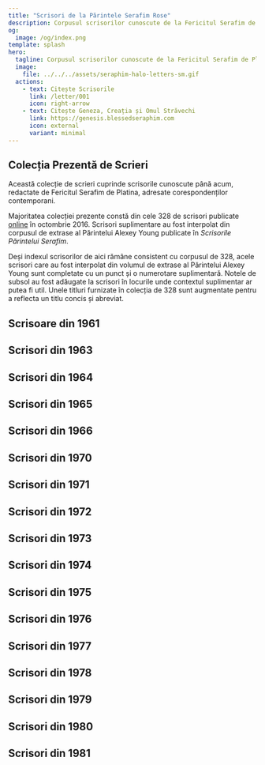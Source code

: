```yaml
---
title: "Scrisori de la Părintele Serafim Rose"
description: Corpusul scrisorilor cunoscute de la Fericitul Serafim de Platina către corespondenți contemporani.
og:
  image: /og/index.png
template: splash
hero:
  tagline: Corpusul scrisorilor cunoscute de la Fericitul Serafim de Platina către corespondenți contemporani.
  image:
    file: ../../../assets/seraphim-halo-letters-sm.gif
  actions:
    - text: Citește Scrisorile
      link: /letter/001
      icon: right-arrow
    - text: Citește Geneza, Creația și Omul Străvechi
      link: https://genesis.blessedseraphim.com
      icon: external
      variant: minimal
---
```



<LangSelector />

## Colecția Prezentă de Scrieri

Această colecție de scrieri cuprinde scrisorile cunoscute până acum, redactate de Fericitul Serafim de Platina, adresate corespondenților contemporani.

Majoritatea colecției prezente constă din cele 328 de scrisori publicate [online](https://proza.ru/2016/10/04/1512) în octombrie 2016. Scrisori suplimentare au fost interpolat din corpusul de extrase al Părintelui Alexey Young publicate în *Scrisorile Părintelui Serafim*.

Deși indexul scrisorilor de aici rămâne consistent cu corpusul de 328, acele scrisori care au fost interpolat din volumul de extrase al Părintelui Alexey Young sunt completate cu un punct și o numerotare suplimentară. Notele de subsol au fost adăugate la scrisori în locurile unde contextul suplimentar ar putea fi util. Unele titluri furnizate în colecția de 328 sunt augmentate pentru a reflecta un titlu concis și abreviat.

## Scrisoare din 1961

<CardGrid stagger>
  <Card title="Scrisoarea 001 - Părăsind Academia" icon="open-book">
    <LinkCard href="/ro/letter/001" title="Începutul unei călătorii, pe măsură ce Părintele Serafim ia decizia de a părăsi academia..." />
  </Card>
</CardGrid>

## Scrisori din 1963

<CardGrid stagger>
  <Card title="Scrisoarea 002 - Descoperind Ortodoxia" icon="open-book">
    <LinkCard href="/ro/letter/002" title="Primele întâlniri cu creștinismul ortodox și impactul său profund..." />
  </Card>
  
  <Card title="Scrisoarea 003 - Ghiduri Spirituale Timpurii" icon="open-book">
    <LinkCard href="/ro/letter/003" title="Întâlnirea cu Vladika John, Vladika Sava și discuții cu Alison Engler..." />
  </Card>

  <Card title="Scrisoarea 004 - Credința și Cultura Ortodoxă" icon="open-book">
    <LinkCard href="/ro/letter/004" title="Explorând credința ortodoxă, viețile sfinților și scrierile lui Dostoievski..." />
  </Card>

  <Card title="Scrisoarea 005 - Un Nou Început" icon="open-book">
    <LinkCard href="/ro/letter/005" title="Propunerea înființării unei librării ortodoxe pentru a servi credincioșii..." />
  </Card>

  <Card title="Scrisoarea 006 - Reflecții Spirituale" icon="open-book">
    <LinkCard href="/ro/letter/006" title="Gânduri despre Apocalipsă, viața după moarte și întâlnirea cu Gleb..." />
  </Card>

  <Card title="Scrisoarea 007 - Construind Fundația" icon="open-book">
    <LinkCard href="/ro/letter/007" title="Planuri pentru un pliant, librăria și înființarea unei frății..." />
  </Card>
</CardGrid>

## Scrisori din 1964

<CardGrid stagger>
  <Card title="Scrisoarea 008 - Provocări Timpurii în Minister" icon="open-book">
    <LinkCard href="/ro/letter/008" title="Formarea grupului de tineret, lupta cu neîncrederea organizațională și probleme financiare..." />
  </Card>

  <Card title="Scrisoarea 009 - Ministerul Evangheliei și al Magazinului" icon="open-book">
    <LinkCard href="/ro/letter/009" title="Echilibrarea citirii Evangheliei cu nevoile practice ale magazinului de lângă catedrală..." />
  </Card>

  <Card title="Scrisoarea 010 - Operațiuni Comerciale" icon="open-book">
    <LinkCard href="/ro/letter/010" title="Gestionarea plăților de chirie, înființarea unui chioșc și achiziționarea de cărți noi..." />
  </Card>

  <Card title="Scrisoarea 011 - Magazin și Minister" icon="open-book">
    <LinkCard href="/ro/letter/011" title="Găsind libertatea în slujire, pregătind magazinul și o întâlnire cu un ateu..." />
  </Card>

  <Card title="Scrisoarea 012 - Provocări Financiare" icon="open-book">
    <LinkCard href="/ro/letter/012" title="Căutând independența în timp ce se confruntă cu provocări financiare continue..." />
  </Card>

  <Card title="Scrisoarea 013 - Dezvoltarea Magazinului" icon="open-book">
    <LinkCard href="/ro/letter/013" title="Configurarea bancară, instalarea rafturilor și achiziționarea de icoane..." />
  </Card>

  <Card title="Scrisoarea 014 - Creșterea Afacerii" icon="open-book">
    <LinkCard href="/ro/letter/014" title="Gestionarea finanțelor, dezvoltarea strategiilor de publicitate și crearea de semne..." />
  </Card>

  <Card title="Scrisoarea 015 - Minister prin Afaceri" icon="open-book">
    <LinkCard href="/ro/letter/015" title="Găsind echilibrul între operațiunile comerciale ale librăriei și ministerul spiritual..." />
  </Card>

  <Card title="Scrisoarea 016 - Schimbări de Personal" icon="open-book">
    <LinkCard href="/ro/letter/016" title="Gestionând plecarea lui Vladimir Tenkevitch și organizând comenzile din Jordanville..." />
  </Card>

  <Card title="Scrisoarea 017 - Operațiuni ale Librăriei" icon="open-book">
    <LinkCard href="/ro/letter/017" title="Gestionând operațiunile zilnice ale librăriei ortodoxe..." />
  </Card>

  <Card title="Scrisoarea 018 - Începuturi de Publicare" icon="open-book">
    <LinkCard href="/ro/letter/018" title="Primele experiențe cu tipărirea pe noua presă..." />
  </Card>

  <Card title="Scrisoarea 019 - Creștere și Provizii" icon="open-book">
    <LinkCard href="/ro/letter/019" title="Gestionând operațiunile de tipărire, problemele de afaceri și primind icoane din Jordanville..." />
  </Card>

  <Card title="Scrisoarea 020 - Originea Cuvântului Ortodox" icon="open-book">
    <LinkCard href="/ro/letter/020" title="Planificarea inițială pentru publicația Cuvântul Ortodox în timp ce se gestionează afacerea..." />
  </Card>
</CardGrid>

## Scrisori din 1965

<CardGrid stagger>
  <Card title="Scrisoarea 021 - Provocările Cuvântului Ortodox" icon="open-book">
    <LinkCard href="/ro/letter/021" title="Scriind pentru Cuvântul Ortodox, experimentând războiul spiritual și gestionând reclame..." />
  </Card>

  <Card title="Scrisoarea 022 - Biserica și Societatea" icon="open-book">
    <LinkCard href="/ro/letter/022" title="Abordând comunismul, lucrarea 'Împotriva Uniunii False' și primind răspunsul lui Vladika John..." />
  </Card>

  <Card title="Scrisoarea 023 - Unitatea Ortodoxă" icon="open-book">
    <LinkCard href="/ro/letter/023" title="Discutând despre Sf. Marcu, provocările ecumenismului și lucrând la traduceri..." />
  </Card>
</CardGrid>

## Scrisori din 1966

<CardGrid stagger>
  <Card title="Scrisoarea 024 - Ministerul Publicației" icon="open-book">
    <LinkCard href="/ro/letter/024" title="Detalii despre operațiunile de tipărire pentru Cuvântul Ortodox..." />
  </Card>

  <Card title="Scrisoarea 025 - Dezvoltări Literare" icon="open-book">
    <LinkCard href="/ro/letter/025" title="Lucrând cu manuscrise, corespondență cu Arhimandritul Amvrossy și Dr. Petrochko..." />
  </Card>

  <Card title="Scrisoarea 026 - Discuții în Magazin" icon="open-book">
    <LinkCard href="/ro/letter/026" title="Conversații importante în magazin, în special despre Vladika John și Cuvântul Ortodox..." />
  </Card>
</CardGrid>

## Scrisori din 1970

<CardGrid stagger>
  <Card title="Scrisoarea 027 - Îngrijorări privind Autocefalia" icon="open-book">
    <LinkCard href="/ro/letter/027" title="O rugăciune a unui tată împotriva susținerii autocefaliei..." />
  </Card>

  <Card title="Scrisoarea 028 - Biserica din Alaska" icon="open-book">
    <LinkCard href="/ro/letter/028" title="Discutând despre Biserica Alaskană, Metropolia și Fericitul Herman..." />
  </Card>

  <Card title="Scrisoarea 029 - Recunoștință pentru Icoană" icon="open-book">
    <LinkCard href="/ro/letter/029" title="Exprimând mulțumiri pentru primirea icoanei Sf. Teodosie..." />
  </Card>

  <Card title="Scrisoarea 030 - Publicație și Viața Bisericii" icon="open-book">
    <LinkCard href="/ro/letter/030" title="Actualizări despre Cuvântul Ortodox, condiții de trai, discuții despre autocefalie și Schmemann..." />
  </Card>

  <Card title="Scrisoarea 031 - Anul Crizei" icon="open-book">
    <LinkCard href="/ro/letter/031" title="Reflectând asupra unui an de criză, probleme legate de Metropolie, Insula Spruce și Fericitul Herman..." />
  </Card>

  <Card title="Scrisoarea 032 - Practica Ortodoxă" icon="open-book">
    <LinkCard href="/ro/letter/032" title="Discuții cu Părintele Florovsky despre practica ortodoxă și autocefalie..." />
  </Card>

  <Card title="Scrisoarea 033 - Provocări în Publicație" icon="open-book">
    <LinkCard href="/ro/letter/033" title="Actualizări despre tipărirea Cuvântului Ortodox, condiții de trai și interacțiuni cu Meyendorff..." />
  </Card>

  <Card title="Scrisoarea 034 - Autoritatea Bisericii" icon="open-book">
    <LinkCard href="/ro/letter/034" title="Abordând pozițiile lui Meyendorff, problemele de autocefalie, chestiuni de conștiință și responsabilitate..." />
  </Card>

  <Card title="Scrisoarea 035 - Apărarea Sinodului" icon="open-book">
    <LinkCard href="/ro/letter/035" title="Exprimând recunoștință pentru critica atacului lui Meyendorff asupra Sinodului..." />
  </Card>

  <Card title="Scrisoarea 036 - Nevoile de Publicație" icon="open-book">
    <LinkCard href="/ro/letter/036" title="Cerere de asistență financiară pentru achiziționarea unei mașini de tipărit linotype..." />
  </Card>

  <Card title="Scrisoarea 037 - Politica Bisericii" icon="open-book">
    <LinkCard href="/ro/letter/037" title="Discutând despre suspendare și probleme legate de Iakovos, Athenagoras și Schmemann..." />
  </Card>

  <Card title="Scrisoarea 038 - Învățătura Ortodoxă" icon="open-book">
    <LinkCard href="/ro/letter/038" title="Cuvântul Ortodox cu răspunsul Părintelui M. Pomazansky la Schmemann..." />
  </Card>

  <Card title="Scrisoarea 039 - Formarea Spirituală" icon="open-book">
    <LinkCard href="/ro/letter/039" title="Ghid pentru practica spirituală și pregătirea pentru botez..." />
  </Card>

  <Card title="Scrisoarea 040 - Probleme Jurisdicționale" icon="open-book">
    <LinkCard href="/ro/letter/040" title="Examinând diferențele dintre Sinod și Metropolie..." />
  </Card>

  <Card title="Scrisoarea 041 - Conducerea Bisericii" icon="open-book">
    <LinkCard href="/ro/letter/041" title="Abordând probleme legate de Schmemann, Metropolie, Iakovos și Florovsky..." />
  </Card>

  <Card title="Scrisoarea 042 - Schimb Cultural" icon="open-book">
    <LinkCard href="/ro/letter/042" title="Discuție despre texte hinduse, reconcilierea cu tinerii și expunerea de la Ft. Ross..." />
  </Card>

  <Card title="Scrisoarea 043 - Îngrijire Pastorală" icon="open-book">
    <LinkCard href="/ro/letter/043" title="Ghid pentru practica pentru copii, spovedanie și gestionarea Uniților..." />
  </Card>

  <Card title="Scrisoarea 044 - Probleme cu Convertiții" icon="open-book">
    <LinkCard href="/ro/letter/044" title="Abordând problemele convertiților și chestiunile legate de Patriarhia Moscovei..." />
  </Card>

  <Card title="Scrisoarea 045 - Dezbateri Teologice" icon="open-book">
    <LinkCard href="/ro/letter/045" title="Actualizări despre Schmemann, Meyendorff și aderarea Părintelui M. la Sinod..." />
  </Card>

  <Card title="Scrisoarea 046 - Suport Financiar" icon="open-book">
    <LinkCard href="/ro/letter/046" title="Exprimând recunoștință pentru suportul financiar, actualizări despre M. Bain și Metropolie..." />
  </Card>

  <Card title="Scrisoarea 047 - Mulțumiri pentru Donație" icon="open-book">
    <LinkCard href="/ro/letter/047" title="Recunoștință pentru donația primită de la Societatea Sf. Tikhon..." />
  </Card>

  <Card title="Scrisoarea 048 - Fericitul Herman" icon="open-book">
    <LinkCard href="/ro/letter/048" title="Actualizări despre canonizarea Fericitului Herman și condițiile de trai..." />
  </Card>

  <Card title="Scrisoarea 049 - Serviciile Bisericii" icon="open-book">
    <LinkCard href="/ro/letter/049" title="Detalii despre slujba pentru Fericitul Herman, reflecții asupra anarhiei și lui Hitler..." />
  </Card>

  <Card title="Scrisoarea 050 - Perspectiva Istorică" icon="open-book">
    <LinkCard href="/ro/letter/050" title="Discuții despre țar, sovietici și Meyendorff..." />
  </Card>
</CardGrid>

## Scrisori din 1971

<CardGrid stagger>
  <Card title="Scrisoarea 068 - Criza de Crăciun" icon="open-book">
    <LinkCard href="/ro/letter/068" title="Gestionând criza de Crăciun cu Vladika Anthony și 'jocul staretz'..." />
  </Card>

  <Card title="Scrisoarea 069 - Viața Monastică" icon="open-book">
    <LinkCard href="/ro/letter/069" title="Reflecții asupra tonsurii, criza de Crăciun și nevoia de independență..." />
  </Card>

  <Card title="Scrisoarea 070 - Regulile de Rugăciune" icon="open-book">
    <LinkCard href="/ro/letter/070" title="Stabilirea regulilor de bază pentru rugăciune și citiri zilnice..." />
  </Card>

  <Card title="Scrisoarea 071 - Scânteia Ortodoxă" icon="open-book">
    <LinkCard href="/ro/letter/071" title="Discuție despre scânteia ortodoxiei și referirea la Părintele Azkoul din St. Louis..." />
  </Card>

  <Card title="Scrisoarea 072 - Politica Bisericii" icon="open-book">
    <LinkCard href="/ro/letter/072" title="Protestând împotriva tratamentului Arhimandritului Kyprian K..." />
  </Card>

  <Card title="Scrisoarea 073 - Independența Spirituală" icon="open-book">
    <LinkCard href="/ro/letter/073" title="Gânduri despre tonsură, ascultare spirituală ilegitimă și Cuvântul Ortodox..." />
  </Card>

  <Card title="Scrisoarea 074 - Probleme de Autoritate" icon="open-book">
    <LinkCard href="/ro/letter/074" title="Abordând Ukazul lui Vladika Anthony, memoria lui Vladika John și independența..." />
  </Card>

  <Card title="Scrisoarea 074.1 - Invitație la Platina" icon="open-book">
    <LinkCard href="/ro/letter/074-1" title="Invitație de a rămâne la Platina, ziua de nume a Părintelui Alexey..." />
  </Card>

  <Card title="Scrisoarea 075 - Locația Mănăstirii" icon="open-book">
    <LinkCard href="/ro/letter/075" title="Gestionând încercările de recrutare din Jordanville, decizia de a rămâne la Platina..." />
  </Card>

  <Card title="Scrisoarea 076 - Criza Spirituală" icon="open-book">
    <LinkCard href="/ro/letter/076" title="'Sunt într-o stare teribilă.' Reflectând asupra binecuvântării lui Vladika John..." />
  </Card>

  <Card title="Scrisoarea 077 - Autoritate și Ascultare" icon="open-book">
    <LinkCard href="/ro/letter/077" title="Gânduri despre independență, batjocura autorității și adevărata ascultare..." />
  </Card>

  <Card title="Scrisoarea 078 - Povara Istorică" icon="open-book">
    <LinkCard href="/ro/letter/078" title="Reflectând asupra jugurilor turcești și comuniste, Sergianism..." />
  </Card>

  <Card title="Scrisoarea 079 - Lucrări de Publicație" icon="open-book">
    <LinkCard href="/ro/letter/079" title="Actualizări despre traduceri, Cuvântul Ortodox și Patriarhia Moscovei..." />
  </Card>

  <Card title="Scrisoarea 080 - Numele Sfântului" icon="open-book">
    <LinkCard href="/ro/letter/080" title="Clarificând numele Sf. Herman, nu Sf. Germain..." />
  </Card>

  <Card title="Scrisoarea 081 - Controversa Nume" icon="open-book">
    <LinkCard href="/ro/letter/081" title="Abordând controversea inutilă asupra numelui Sf. Herman..." />
  </Card>

  <Card title="Scrisoarea 082 - Vizită Discretă" icon="open-book">
    <LinkCard href="/ro/letter/082" title="Permisiunea de a vizita, cu instrucțiunea de a nu informa pe Vladika Anthony..." />
  </Card>

  <Card title="Scrisoarea 083 - Probleme Tehnice" icon="open-book">
    <LinkCard href="/ro/letter/083" title="Actualizări despre linotype, probleme de calendar și spiritul Metropoliei în ROCOR..." />
  </Card>

  <Card title="Scrisoarea 084 - Relații Episcopale" icon="open-book">
    <LinkCard href="/ro/letter/084" title="Situația dintre Vladika Nektary și Vladika Anthony, evitând contactul..." />
  </Card>

  <Card title="Scrisoarea 084.1 - Devotament Privat" icon="open-book">
    <LinkCard href="/ro/letter/084-1" title="Devotament privat față de sfinți necanonizați, monarhism și Rusia modernă..." />
  </Card>

  <Card title="Scrisoarea 085 - Serviciile Bisericii" icon="open-book">
    <LinkCard href="/ro/letter/085" title="Servicii pentru sfinți, calendar, publicație, planuri..." />
  </Card>

  <Card title="Scrisoarea 086 - Eforturi de Pace" icon="open-book">
    <LinkCard href="/ro/letter/086" title="Vizita lui Vladika Anthony ca pacificator, încetarea focului, Vladika Nektary..." />
  </Card>

  <Card title="Scrisoarea 087 - Viața Comunității" icon="open-book">
    <LinkCard href="/ro/letter/087" title="Vizita Părintelui Neketas, doamna Harvey, condiții de trai..." />
  </Card>

  <Card title="Scrisoarea 088 - Structura Organizațională" icon="open-book">
    <LinkCard href="/ro/letter/088" title="Mănăstire vs. organizația bisericească. Scrisoare de acoperire pentru..." />
  </Card>

  <Card title="Scrisoarea 089 - Reguli Monastice" icon="open-book">
    <LinkCard href="/ro/letter/089" title="Reguli pentru comunitatea lor monastică dacă vine..." />
  </Card>

  <Card title="Scrisoarea 090 - Viața Seminarului" icon="open-book">
    <LinkCard href="/ro/letter/090" title="Terminarea seminarului, încercând să găsească inspirație la Jordanville..." />
  </Card>

  <Card title="Scrisoarea 091 - Lucrări de Publicație" icon="open-book">
    <LinkCard href="/ro/letter/091" title="Manuscrisul Arkady, publicații, 90% muncă fizică..." />
  </Card>

  <Card title="Scrisoarea 092 - Procesul Monastic" icon="open-book">
    <LinkCard href="/ro/letter/092" title="Proces de 6 luni, datorii, monasticismul și lumea nu se amestecă..." />
  </Card>

  <Card title="Scrisoarea 093 - Ministerul Scrierii" icon="open-book">
    <LinkCard href="/ro/letter/093" title="Alexey Young scriind articole, Vladika John, Viețile Sfinților..." />
  </Card>

  <Card title="Scrisoarea 094 - Sfaturi pentru Seminar" icon="open-book">
    <LinkCard href="/ro/letter/094" title="Rămâi în seminar..." />
  </Card>

  <Card title="Scrisoarea 095 - Viziuni Organizaționale" icon="open-book">
    <LinkCard href="/ro/letter/095" title="Vizita Părintelui Theodoritos, viziune organizațională..." />
  </Card>

  <Card title="Scrisoarea 096 - Planuri de Publicație" icon="open-book">
    <LinkCard href="/ro/letter/096" title="Nikodemos, publicație-personalitate, ortodoxie americană..." />
  </Card>

  <Card title="Scrisoarea 097 - Viziune Ortodoxă" icon="open-book">
    <LinkCard href="/ro/letter/097" title="Ideea de Ortodoxie Americană, episcopi tradiționali..." />
  </Card>

  <Card title="Scrisoarea 097.1 - Nevoile de Construcție" icon="open-book">
    <LinkCard href="/ro/letter/097-1" title="Cerere pentru materiale de construcție, vreme bună în Platina..." />
  </Card>

  <Card title="Scrisoarea 097.2 - Lucrări Misionare" icon="open-book">
    <LinkCard href="/ro/letter/097-2" title="Eforturi misionare neoficiale, publicația în devenire Nikodemos, lupta spirituală..." />
  </Card>

  <Card title="Scrisoarea 097.3 - Progresul Publicației" icon="open-book">
    <LinkCard href="/ro/letter/097-3" title="Primul număr al Nikodemus, binecuvântarea lui Vladika Anthony, un pic de zăpadă..." />
  </Card>
</CardGrid>

## Scrisori din 1972

<CardGrid stagger>
  <Card title="Scrisoarea 097.4 - Planuri de Publicație" icon="open-book">
    <LinkCard href="/ro/letter/097-4" title="Discuții despre noua publicație și Calendarul Sf. Herman..." />
  </Card>

  <Card title="Scrisoarea 097.5 - Planificare Editorială" icon="open-book">
    <LinkCard href="/ro/letter/097-5" title="Noua publicație discutată, serie despre Anglia pre-schismatică planificată..." />
  </Card>

  <Card title="Scrisoarea 097.6 - Literatură Monastică" icon="open-book">
    <LinkCard href="/ro/letter/097-6" title="Publicația Mănăstirii Optina, discutând despre falsitatea stareticală a literarului Zossima..." />
  </Card>

  <Card title="Scrisoarea 098 - America Ortodoxă" icon="open-book">
    <LinkCard href="/ro/letter/098" title="Ideea de America Ortodoxă, episcopi tradiționali..." />
  </Card>

  <Card title="Scrisoarea 098.1 - Progresul Publicației" icon="open-book">
    <LinkCard href="/ro/letter/098-1" title="Publicația Nikodemus Nr. 2, articol despre Fericitul Feofil, exemple de nebunie sfântă..." />
  </Card>

  <Card title="Scrisoarea 098.2 - Actualizări Episcopale" icon="open-book">
    <LinkCard href="/ro/letter/098-2" title="Noul număr al Nikodemos, buletinul episcopal al lui Vladika John, o primăvară caldă..." />
  </Card>

  <Card title="Scrisoarea 099 - Istoria Regală" icon="open-book">
    <LinkCard href="/ro/letter/099" title="Martirii regali, tipar de plumb, vreme..." />
  </Card>

  <Card title="Scrisoarea 100 - Relațiile Bisericii" icon="open-book">
    <LinkCard href="/ro/letter/100" title='Deconectat de la lumea ecleziastică, "Fericit" ca titlu...' />
  </Card>

  <Card title="Scrisoarea 101 - Probleme Tehnice" icon="open-book">
    <LinkCard href="/ro/letter/101" title="Documente catacombă, camionul s-a stricat..." />
  </Card>

  <Card title="Scrisoarea 102 - Mișcări Spirituale" icon="open-book">
    <LinkCard href="/ro/letter/102" title="Vina Adevărată, Vladika Vitaly, carismatici, sentiment și inspirație..." />
  </Card>

  <Card title="Scrisoarea 102.1 - Recenzia Publicației" icon="open-book">
    <LinkCard href="/ro/letter/102-1" title="Nikodemos nr. 3, recenzie de film, vizită de la Vladika Nektary..." />
  </Card>

  <Card title="Scrisoarea 103 - Independența Teologică" icon="open-book">
    <LinkCard href="/ro/letter/103" title="Dogma Răscumpărării, Vina Adevărată, independență..." />
  </Card>

  <Card title="Scrisoarea 104 - Control Editorial" icon="open-book">
    <LinkCard href="/ro/letter/104" title="Nr. 4, nu-l lăsa pe Părintele Neketas să preia..." />
  </Card>

  <Card title="Scrisoarea 105 - Politica Bisericii" icon="open-book">
    <LinkCard href="/ro/letter/105" title="Venerarea lui Vladika John suprimată, luptând pentru ortodoxie..." />
  </Card>

  <Card title="Scrisoarea 106 - Patrimoniul Cultural" icon="open-book">
    <LinkCard href="/ro/letter/106" title="Cauza celtică, mileniul, calendar, tragedia Jordanville..." />
  </Card>

  <Card title="Scrisoarea 107 - Relații Episcopale" icon="open-book">
    <LinkCard href="/ro/letter/107" title="Atitudinea lui Vladika Anthony față de Vladika John, pelerini..." />
  </Card>

  <Card title="Scrisoarea 108 - Revitalizarea Spirituală" icon="open-book">
    <LinkCard href="/ro/letter/108" title="Scânteia fervenței, carismatici, sfinți occidentali..." />
  </Card>

  <Card title="Scrisoarea 109 - Discuția Teologică" icon="open-book">
    <LinkCard href="/ro/letter/109" title="Fata, evoluția, Lev Puhalo, libertatea de a vorbi..." />
  </Card>

  <Card title="Scrisoarea 110 - Ghid Monastic" icon="open-book">
    <LinkCard href="/ro/letter/110" title="Ghidare către monasticism, Războiul Nevăzut..." />
  </Card>
</CardGrid>

## Scrisori din 1973

<CardGrid stagger>
  <Card title="Scrisoarea 111 - Planuri de Călătorie" icon="open-book">
    <LinkCard href="/ro/letter/111" title="Întoarcerea biletelor pentru a obține unul pentru Părintele Serafim, lecții în ascultare..." />
  </Card>

  <Card title="Scrisoarea 112 - Discuții despre Evoluție" icon="open-book">
    <LinkCard href="/ro/letter/112" title="Evoluție, întâlnire de planificare în Seattle cu Părintele Panteleimon..." />
  </Card>

  <Card title="Scrisoarea 113 - Revitalizarea Publicației" icon="open-book">
    <LinkCard href="/ro/letter/113" title="Actualizări despre Vladika Nektary și planuri de a revigora în secret Good Tidings..." />
  </Card>

  <Card title="Scrisoarea 114 - Practici de Spovedanie" icon="open-book">
    <LinkCard href="/ro/letter/114" title="Comparând practicile de spovedanie grecești și rusești, invitație de a vizita..." />
  </Card>

  <Card title="Scrisoarea 115 - Pierdere Episcopală" icon="open-book">
    <LinkCard href="/ro/letter/115" title="Odihna lui Vladika Savva, cronicile lui Vladika John, sentimentul de a fi orfan..." />
  </Card>

  <Card title="Scrisoarea 116 - Recenzia Publicației" icon="open-book">
    <LinkCard href="/ro/letter/116" title="Îngrijorări legate de articolul despre Giulgiul lui Hristos, necesitatea de cercetare suplimentară..." />
  </Card>

  <Card title="Scrisoarea 117 - Discurs Științific" icon="open-book">
    <LinkCard href="/ro/letter/117" title="Respingerea Giulgiului de către Părintele Panteleimon, știință și probleme de conștiință..." />
  </Card>

  <Card title="Scrisoarea 118 - Caracterul Bisericii" icon="open-book">
    <LinkCard href="/ro/letter/118" title="Brutalitatea lui Vladika John, Biserica nu fiind doar o obișnuință, Vladika Savva..." />
  </Card>

  <Card title="Scrisoarea 119 - Relicve Sacre" icon="open-book">
    <LinkCard href="/ro/letter/119" title="Relicvele lui Vladika John de la Vladika Savva, Viața Fericitului Paisius..." />
  </Card>

  <Card title="Scrisoarea 120 - Dezbaterea despre Evoluție" icon="open-book">
    <LinkCard href="/ro/letter/120" title="Apărarea articolului lui Alexey Young despre evoluție..." />
  </Card>

  <Card title="Scrisoarea 121 - Gândirea Ortodoxă" icon="open-book">
    <LinkCard href="/ro/letter/121" title="Evoluția ca un model de gândire rival cu înțelegerea ortodoxă..." />
  </Card>

  <Card title="Scrisoarea 122 - Controlul Publicației" icon="open-book">
    <LinkCard href="/ro/letter/122" title="Îngrijorări legate de tipărirea Dogmei de către Lev Puhalo..." />
  </Card>

  <Card title="Scrisoarea 123 - Judecata Editorială" icon="open-book">
    <LinkCard href="/ro/letter/123" title="Reflectând asupra publicației articolului lui Alexey Young despre Giulgiu..." />
  </Card>

  <Card title="Scrisoarea 124 - Discreția Publicației" icon="open-book">
    <LinkCard href="/ro/letter/124" title="Regrete legate de expedierea Giulgiului, sfaturi pentru a evita argumentele curente..." />
  </Card>

  <Card title="Scrisoarea 125 - Politica Bisericii" icon="open-book">
    <LinkCard href="/ro/letter/125" title="Cliqua Părintelui Panteleimon, evoluție, Giulgiu și muncă independentă..." />
  </Card>

  <Card title="Scrisoarea 126 - Îngrijirea Convertiților" icon="open-book">
    <LinkCard href="/ro/letter/126" title="Ghidare și inspirație pentru convertiți versus abordare strictă..." />
  </Card>

  <Card title="Scrisoarea 127 - Echilibrul Pastoral" icon="open-book">
    <LinkCard href="/ro/letter/127" title="Sprijinind convertiții și teologii, încurajându-i să facă față amenințărilor..." />
  </Card>

  <Card title="Scrisoarea 128 - Confort Pastoral" icon="open-book">
    <LinkCard href="/ro/letter/128" title="Oferind confort după moartea lui Maggie, suferință îndelungată..." />
  </Card>

  <Card title="Scrisoarea 129 - Tensiuni Jurisdicționale" icon="open-book">
    <LinkCard href="/ro/letter/129" title="Abordând discordia dintre părțile grecești și rusești din cadrul ROCOR..." />
  </Card>

  <Card title="Scrisoarea 130 - Problemele Convertiților" icon="open-book">
    <LinkCard href="/ro/letter/130" title="Grecii preluând convertiții, îngrijorări legate de Dogmă și latinism..." />
  </Card>

  <Card title="Scrisoarea 131 - Echilibrul Editorial" icon="open-book">
    <LinkCard href="/ro/letter/131" title="Discutând despre umanism, filozofie și polemici în Cuvântul Ortodox..." />
  </Card>

  <Card title="Scrisoarea 132 - Probleme Teologice" icon="open-book">
    <LinkCard href="/ro/letter/132" title="Părintele Efrem, Giulgiu, evoluție și necesitatea suferinței..." />
  </Card>

  <Card title="Scrisoarea 133 - Afacerile Seminarului" icon="open-book">
    <LinkCard href="/ro/letter/133" title="V. Anderson/afacerile seminarului, scrisoare deschisă din Boston referitoare la Alexey..." />
  </Card>

  <Card title="Scrisoarea 134 - Ortodoxia Engleză" icon="open-book">
    <LinkCard href="/ro/letter/134" title="Evitând dezbaterea, impactul Părintelui Efrem asupra ortodoxiei vorbitoare de engleză..." />
  </Card>

  <Card title="Scrisoarea 135 - Tratarea Convertiților" icon="open-book">
    <LinkCard href="/ro/letter/135" title="Boston și Seattle vs. abordarea lui Vladika John față de convertiți, ODT..." />
  </Card>

  <Card title="Scrisoarea 136 - Abordare Pașnică" icon="open-book">
    <LinkCard href="/ro/letter/136" title="Evitând conflictele legate de evoluție și Giulgiu, Părinți recenți..." />
  </Card>

  <Card title="Scrisoarea 137 - Probleme Contemporane" icon="open-book">
    <LinkCard href="/ro/letter/137" title="Închisori sovietice, răspunsul lui Kalomiros, probleme ODT..." />
  </Card>

  <Card title="Scrisoarea 138 - Inima Spirituală" icon="open-book">
    <LinkCard href="/ro/letter/138" title="Avertizând împotriva calculului fără suflet, punând accent pe inimă în loc de minte..." />
  </Card>

  <Card title="Scrisoarea 139 - Revitalizarea Teologică" icon="open-book">
    <LinkCard href="/ro/letter/139" title="A treia scrisoare a Părintelui Efrem, revigorarea patristică, teologie academică..." />
  </Card>

  <Card title="Scrisoarea 140 - Drepturile Publicației" icon="open-book">
    <LinkCard href="/ro/letter/140" title="Căutând permisiunea lui Kontzevitch pentru tipărirea Acquisitiei..." />
  </Card>

  <Card title="Scrisoarea 141 - Creșterea Comunității" icon="open-book">
    <LinkCard href="/ro/letter/141" title="Găsind loc pentru Nina Seco și Barbara McCarthy..." />
  </Card>

  <Card title="Scrisoarea 142 - Note de Cercetare" icon="open-book">
    <LinkCard href="/ro/letter/142" title="Compilând note științifice și patristice pentru cartea despre evoluție..." />
  </Card>
</CardGrid>

## Scrisori din 1974

<CardGrid stagger>
  <Card title="Scrisoarea 143 - Studiile Comunității" icon="open-book">
    <LinkCard href="/ro/letter/143" title="Comunitate, evoluție, Geneza, traducerea Apocalipsei..." />
  </Card>

  <Card title="Scrisoarea 144 - Studiul Evoluției" icon="open-book">
    <LinkCard href="/ro/letter/144" title="Referitor la Evoluție..." />
  </Card>

  <Card title="Scrisoarea 145 - Cercetare Teologică" icon="open-book">
    <LinkCard href="/ro/letter/145" title="Teilhard, note suplimentare despre evoluție..." />
  </Card>

  <Card title="Scrisoarea 146 - Pace Comunitară" icon="open-book">
    <LinkCard href="/ro/letter/146" title="Îndură, făcând pace între Alexey și Boston..." />
  </Card>

  <Card title="Scrisoarea 147 - Discuția despre Evoluție" icon="open-book">
    <LinkCard href="/ro/letter/147" title="Fragment din scrisoarea despre Părintele Panteleimon și evoluție..." />
  </Card>

  <Card title="Scrisoarea 148 - Analiza Teologică" icon="open-book">
    <LinkCard href="/ro/letter/148" title="Scrisoarea de 40 de pagini a lui Kalomiros, patristica slabă și teologia..." />
  </Card>

  <Card title="Scrisoarea 149 - Studiul Patristic" icon="open-book">
    <LinkCard href="/ro/letter/149" title="Cercetarea patristică despre evoluție va veni..." />
  </Card>

  <Card title="Scrisoarea 150 - Dezbaterea despre Evoluție" icon="open-book">
    <LinkCard href="/ro/letter/150" title="Răspuns la 'evoluționismul stupid' al lui Kalomiros..." />
  </Card>

  <Card title="Scrisoarea 151 - Răspuns la Evoluție" icon="open-book">
    <LinkCard href="/ro/letter/151" title="Răspuns la scrisoarea despre evoluție..." />
  </Card>

  <Card title="Scrisoarea 152 - Abordare Științifică" icon="open-book">
    <LinkCard href="/ro/letter/152" title="Abordare științifică, capitol despre evoluția creștină..." />
  </Card>

  <Card title="Scrisoarea 153 - Focalizare Spirituală" icon="open-book">
    <LinkCard href="/ro/letter/153" title="Evită lumea și lumea bisericească, zel spiritual..." />
  </Card>

  <Card title="Scrisoarea 154 - Ghidare Pastorală" icon="open-book">
    <LinkCard href="/ro/letter/154" title="Căutător american normal, moderarea regulii de rugăciune..." />
  </Card>

  <Card title="Scrisoarea 155 - Progres în Cercetare" icon="open-book">
    <LinkCard href="/ro/letter/155" title="Același căutător, cercetare despre evoluție, tonul corect..." />
  </Card>

  <Card title="Scrisoarea 156 - Cerere de Scrisoare" icon="open-book">
    <LinkCard href="/ro/letter/156" title="Cerând un răspuns la scrisoarea sa..." />
  </Card>

  <Card title="Scrisoarea 157 - Sfaturi Educaționale" icon="open-book">
    <LinkCard href="/ro/letter/157" title="Consiliere spirituală, obține mai întâi diploma de colegiu..." />
  </Card>

  <Card title="Scrisoarea 158 - Criza Bisericii" icon="open-book">
    <LinkCard href="/ro/letter/158" title="Luând biserica ca pe ceva de la sine înțeles, criza clerului din San Francisco..." />
  </Card>

  <Card title="Scrisoarea 159 - Gândirea Ortodoxă" icon="open-book">
    <LinkCard href="/ro/letter/159" title="Khomiakov, Optina, influența occidentală, Kireyevsky..." />
  </Card>

  <Card title="Scrisoarea 160 - Viața Monastică" icon="open-book">
    <LinkCard href="/ro/letter/160" title="Războiul trupeșc, novici, călătorie în San Francisco..." />
  </Card>

  <Card title="Scrisoarea 161 - Problemele Convertiților" icon="open-book">
    <LinkCard href="/ro/letter/161" title="Autoînșelare, convertiți nebuni, păcătuind..." />
  </Card>

  <Card title="Scrisoarea 162 - Provocări Personale" icon="open-book">
    <LinkCard href="/ro/letter/162" title="Provocările lui Luke Walmsley..." />
  </Card>

  <Card title="Scrisoarea 163 - Scrierea despre Evoluție" icon="open-book">
    <LinkCard href="/ro/letter/163" title="Capitol despre evoluția creștină și secțiunea patristică..." />
  </Card>

  <Card title="Scrisoarea 164 - Sfaturi Pastorale" icon="open-book">
    <LinkCard href="/ro/letter/164" title="Nu încerca să o ajuți pe Maria Kraft, tentația din Boston..." />
  </Card>

  <Card title="Scrisoarea 165 - Progres în Cercetare" icon="open-book">
    <LinkCard href="/ro/letter/165" title="Evoluția creștină și secțiunea patristică..." />
  </Card>

  <Card title="Scrisoarea 166 - Afaceri Bisericești" icon="open-book">
    <LinkCard href="/ro/letter/166" title="Bătrân, Sobor, traduceri, Paul Bartlett..." />
  </Card>
</CardGrid>

## Scrisori din 1975

<CardGrid stagger>
  <Card title="Scrisoarea 167 - Studii Teologice" icon="open-book">
    <LinkCard href="/ro/letter/167" title="Kalomiros, John Kraft, Kireyevsky, creaționism..." />
  </Card>

  <Card title="Scrisoarea 168 - Echilibru Pastoral" icon="open-book">
    <LinkCard href="/ro/letter/168" title="Daniel Olsen: corect fără angajament, Kireyevsky..." />
  </Card>

  <Card title="Scrisoarea 169 - Probleme Personale" icon="open-book">
    <LinkCard href="/ro/letter/169" title="John Kraft, mama lui încearcă să scape de el..." />
  </Card>

  <Card title="Scrisoarea 170 - Conducerea Bisericii" icon="open-book">
    <LinkCard href="/ro/letter/170" title="Sobor, Solzhenitsyn, pastorii păstrează savoarea ortodoxiei..." />
  </Card>

  <Card title="Scrisoarea 171 - Gândirea Ortodoxă" icon="open-book">
    <LinkCard href="/ro/letter/171" title="Bulgakov, Solzhenitsyn, ortodoxia din Paris..." />
  </Card>

  <Card title="Scrisoarea 172 - Organizarea Bisericii" icon="open-book">
    <LinkCard href="/ro/letter/172" title="Kireyevsky, Sergianism, organizare..." />
  </Card>

  <Card title="Scrisoarea 173 - Viața Monastică" icon="open-book">
    <LinkCard href="/ro/letter/173" title="Mănăstirea ca recompensă, creșterea băieților ei = mântuire..." />
  </Card>

  <Card title="Scrisoarea 174 - Ghidare Pastorală" icon="open-book">
    <LinkCard href="/ro/letter/174" title="Controlul nașterilor, sexualitate, educația lui John Kraft..." />
  </Card>

  <Card title="Scrisoarea 175 - Ghidare în Post" icon="open-book">
    <LinkCard href="/ro/letter/175" title="Știri și îndrumare pastorală, lecturi de post..." />
  </Card>

  <Card title="Scrisoarea 176 - Afaceri Bisericești" icon="open-book">
    <LinkCard href="/ro/letter/176" title="Solzhenitsyn, Sobor, Metropolia non-comuniune..." />
  </Card>

  <Card title="Scrisoarea 177 - Politica Bisericii" icon="open-book">
    <LinkCard href="/ro/letter/177" title="Mustrarea Părintelui Panteleimon față de Mitropolitul Filaret, mândria grupului..." />
  </Card>

  <Card title="Scrisoarea 178 - Problemele Convertiților" icon="open-book">
    <LinkCard href="/ro/letter/178" title="Cartea despre evoluție, convertiți slabi, Christopher Amerling..." />
  </Card>

  <Card title="Scrisoarea 179 - Viața Comunității" icon="open-book">
    <LinkCard href="/ro/letter/179" title="Noua Academie Valaam, comunitate, NT, ORF..." />
  </Card>

  <Card title="Scrisoarea 180 - Relații Episcopale" icon="open-book">
    <LinkCard href="/ro/letter/180" title="Părintele Panteleimon l-a exclus pe Vladika Averky pentru că a slujit cu Episcopul Petros..." />
  </Card>

  <Card title="Scrisoarea 181 - Sfaturi pentru Comunitate" icon="open-book">
    <LinkCard href="/ro/letter/181" title="Sfaturi: Părăsirea comunității înseamnă probleme spirituale..." />
  </Card>

  <Card title="Scrisoarea 182 - Relații cu Convertiții" icon="open-book">
    <LinkCard href="/ro/letter/182" title="Barbara McCarthy, NT, Ingrams, controlul Părintelui Panteleimon asupra convertiților..." />
  </Card>

  <Card title="Scrisoarea 183 - Filosofia Ortodoxă" icon="open-book">
    <LinkCard href="/ro/letter/183" title="Soloviev, Berdyaev, Kireyevsky, Florensky, Bulgakov..." />
  </Card>

  <Card title="Scrisoarea 184 - Învățătura Ortodoxă" icon="open-book">
    <LinkCard href="/ro/letter/184" title="Părintele Panteleimon ca singurul profesor ortodox, Vladika Vitaly, &quot;sentimentul&quot; ortodoxiei..." />
  </Card>

  <Card title="Scrisoarea 185 - Sfinți Occidentali" icon="open-book">
    <LinkCard href="/ro/letter/185" title="Venerarea sfinților occidentali, listă de posibili..." />
  </Card>

  <Card title="Scrisoarea 186 - Probleme de Calendar" icon="open-book">
    <LinkCard href="/ro/letter/186" title="Sf. Calist, calendar..." />
  </Card>

  <Card title="Scrisoarea 187 - Relații Bisericești" icon="open-book">
    <LinkCard href="/ro/letter/187" title="Părintele Panteleimon &quot;haos&quot;, vizita Hudanish/Vechea Credință..." />
  </Card>

  <Card title="Scrisoarea 188 - Tradiția Ortodoxă" icon="open-book">
    <LinkCard href="/ro/letter/188" title="Fericitul Augustin, Sfinți, influența latină, linia de partid a Părintelui Panteleimon..." />
  </Card>

  <Card title="Scrisoarea 189 - Provocările Comunității" icon="open-book">
    <LinkCard href="/ro/letter/189" title="Despondentă, băieți de colegiu, sectă, Vladika Averky..." />
  </Card>

  <Card title="Scrisoarea 190 - Politica Bisericii" icon="open-book">
    <LinkCard href="/ro/letter/190" title="Orice este permis, nu lupta, politica..." />
  </Card>

  <Card title="Scrisoarea 191 - Problemele Convertiților" icon="open-book">
    <LinkCard href="/ro/letter/191" title="Părintele Panteleimon, convertiți, schisma iminentă, atac asupra Fericitului Augustin..." />
  </Card>

  <Card title="Scrisoarea 192 - Sindromul Convertitului" icon="open-book">
    <LinkCard href="/ro/letter/192" title="Sindromul convertitului, scrisori uleioase, politică, nu renunța..." />
  </Card>

  <Card title="Scrisoarea 193 - Viața Spirituală" icon="open-book">
    <LinkCard href="/ro/letter/193" title="Părintele Panteleimon și falsitatea spirituală, Părintele Dudko, Vladika Averky..." />
  </Card>

  <Card title="Scrisoarea 194 - Gândirea Ortodoxă" icon="open-book">
    <LinkCard href="/ro/letter/194" title="Bulgakov și Florensky prin Schmemann, Vladika John..." />
  </Card>

  <Card title="Scrisoarea 195 - Problemele Comunității" icon="open-book">
    <LinkCard href="/ro/letter/195" title="Laurence Campbell, bătrână, vechii credincioși, Nina/Părintele Panteleimon..." />
  </Card>

  <Card title="Scrisoarea 196 - Planuri de Vizită" icon="open-book">
    <LinkCard href="/ro/letter/196" title="Venind în vizită..." />
  </Card>

  <Card title="Scrisoarea 197 - Zelo Ortodox" icon="open-book">
    <LinkCard href="/ro/letter/197" title="Zeloți adevărați, sfinți britanici, tonul &quot;expert&quot; al Părintelui Panteleimon..." />
  </Card>

  <Card title="Scrisoarea 198 - Încredere Personală" icon="open-book">
    <LinkCard href="/ro/letter/198" title="Thomas, încredere, vizită viitoare..." />
  </Card>

  <Card title="Scrisoarea 199 - Practica Spirituală" icon="open-book">
    <LinkCard href="/ro/letter/199" title="Post, spovedanie, Sfânta Împărtășanie, suferință..." />
  </Card>

  <Card title="Scrisoarea 200 - Viața Monastică" icon="open-book">
    <LinkCard href="/ro/letter/200" title="Noviciat, seminar, calea îngustă..." />
  </Card>

  <Card title="Scrisoarea 201 - Viața Bisericii" icon="open-book">
    <LinkCard href="/ro/letter/201" title="Părintele Dudko, preoție, Viața Sf. Grigore de Tours..." />
  </Card>

  <Card title="Scrisoarea 202 - Problemele Convertiților" icon="open-book">
    <LinkCard href="/ro/letter/202" title="Părintele Panteleimon, convertit nebun care știe mai bine, obiectivitate..." />
  </Card>

  <Card title="Scrisoarea 203 - Viața Comunității" icon="open-book">
    <LinkCard href="/ro/letter/203" title="Izolare și distanțare, ortodoxie, lume pentru tine..." />
  </Card>

  <Card title="Scrisoarea 204 - Probleme de Publicație" icon="open-book">
    <LinkCard href="/ro/letter/204" title="Hudanish, categorii pentru Vladika Averky OW, Vladika John..." />
  </Card>
</CardGrid>

## Scrisori din 1976

<CardGrid stagger>
  <Card title="Scrisoarea 205 - Viața Comunității" icon="open-book">
    <LinkCard href="/ro/letter/205" title="Sederholm, grupuri mici vs. parohii, Laurence pleacă..." />
  </Card>

  <Card title="Scrisoarea 206 - Problemele Convertiților" icon="open-book">
    <LinkCard href="/ro/letter/206" title="Prelest, fantezie, opiniile convertiților, Laurance și Hudansh..." />
  </Card>

  <Card title="Scrisoarea 207 - Relații Bisericești" icon="open-book">
    <LinkCard href="/ro/letter/207" title="Părintele Panteleimon / Episcopul Petros, comunitate, Părinți excluși de partid..." />
  </Card>

  <Card title="Scrisoarea 208 - Practica Botezului" icon="open-book">
    <LinkCard href="/ro/letter/208" title="Rebotezarea convertiților, economie, psihologie, insecuritate..." />
  </Card>

  <Card title="Scrisoarea 209 - Dezbaterea despre Evoluție" icon="open-book">
    <LinkCard href="/ro/letter/209" title="Eugene Zavarin, evoluția ca credință, naturalism..." />
  </Card>

  <Card title="Scrisoarea 210 - Discurs Științific" icon="open-book">
    <LinkCard href="/ro/letter/210" title="Ton, diplome în știință, teoria lui Haekel, influența occidentală..." />
  </Card>

  <Card title="Scrisoarea 211 - Progres Academic" icon="open-book">
    <LinkCard href="/ro/letter/211" title="ORF, BPV, NV Acad, absolvenți, Galia din secolul al V-lea, Sf. Grigore de Tours..." />
  </Card>

  <Card title="Scrisoarea 212 - Studii Patristice" icon="open-book">
    <LinkCard href="/ro/letter/212" title='Fericitul Augustin vs. "experții" patristici, dragoste și evlavie...' />
  </Card>

  <Card title="Scrisoarea 213 - Știri din Comunitate" icon="open-book">
    <LinkCard href="/ro/letter/213" title="Nina Seco obține preot pentru Etna, ocupată, Vladika Averky a murit..." />
  </Card>

  <Card title="Scrisoarea 214 - Sindromul Convertitului" icon="open-book">
    <LinkCard href="/ro/letter/214" title="Sindromul convertitului lui Nina, descurajată de moartea lui Vladika Averky..." />
  </Card>

  <Card title="Scrisoarea 215 - Schimbări în Comunitate" icon="open-book">
    <LinkCard href="/ro/letter/215" title="Laurence plecat, moartea lui Vladika Averky, povară mai grea..." />
  </Card>

  <Card title="Scrisoarea 216 - Zelo Botezului" icon="open-book">
    <LinkCard href="/ro/letter/216" title="Rebotezare, zel nu conform cunoștinței, moda Părintelui Panteleimon..." />
  </Card>

  <Card title="Scrisoarea 217 - Diviziunea Bisericii" icon="open-book">
    <LinkCard href="/ro/letter/217" title="Scrisoarea din Boston/partid, pierderea savorii ortodoxiei, rebotezuri..." />
  </Card>

  <Card title="Scrisoarea 218 - Politica Bisericii" icon="open-book">
    <LinkCard href="/ro/letter/218" title="Matthewites, Auxentios, zelotism, ecumenism..." />
  </Card>

  <Card title="Scrisoarea 219 - Încercări Spirituale" icon="open-book">
    <LinkCard href="/ro/letter/219" title="Teste și lupte înainte, sentiment și dragoste pentru ortodoxie..." />
  </Card>

  <Card title="Scrisoarea 220 - Spiritul Ortodox" icon="open-book">
    <LinkCard href="/ro/letter/220" title="Dreapta, a ajutat la crearea unui monstru, aroma ortodoxiei..." />
  </Card>

  <Card title="Scrisoarea 221 - Starea Spirituală" icon="open-book">
    <LinkCard href="/ro/letter/221" title="Judecând starea spirituală, rămânând la Jordanville, ajutor de vară..." />
  </Card>

  <Card title="Scrisoarea 222 - Îngrijorări pentru Viitor" icon="open-book">
    <LinkCard href="/ro/letter/222" title="Nori întunecați înainte, azil la Platina..." />
  </Card>

  <Card title="Scrisoarea 223 - Lupta Spirituală" icon="open-book">
    <LinkCard href="/ro/letter/223" title="Păcate trupești, umilință, atmosferă întunecată..." />
  </Card>

  <Card title="Scrisoarea 224 - Consiliere Personală" icon="open-book">
    <LinkCard href="/ro/letter/224" title="O portiță în inima ta, scrisoare către Andrew Bond..." />
  </Card>

  <Card title="Scrisoarea 225 - Studiul Sfinților" icon="open-book">
    <LinkCard href="/ro/letter/225" title="Munții Jura, Sfinți galici, carte rusă despre Vladika John..." />
  </Card>

  <Card title="Scrisoarea 226 - Ortodoxia Occidentală" icon="open-book">
    <LinkCard href="/ro/letter/226" title="Venerarea sfinților occidentali, rebotezuri, zeloți..." />
  </Card>

  <Card title="Scrisoarea 227 - Unitatea Bisericii" icon="open-book">
    <LinkCard href="/ro/letter/227" title="Sinodul nu rupe comuniunea, libertate interioară..." />
  </Card>

  <Card title="Scrisoarea 228 - Reconciliere" icon="open-book">
    <LinkCard href="/ro/letter/228" title="Reconciliere cu episcopul și preoții săi, fără lupte, respect..." />
  </Card>

  <Card title="Scrisoarea 229 - Calea Ortodoxă" icon="open-book">
    <LinkCard href="/ro/letter/229" title="Amenințări din stânga și din dreapta, ROCOR pe calea regală, Vladika John..." />
  </Card>

  <Card title="Scrisoarea 230 - Poziție Moderată" icon="open-book">
    <LinkCard href="/ro/letter/230" title="Andrew Bond, poziție moderată pentru adevărata ortodoxie, rebotezuri..." />
  </Card>

  <Card title="Scrisoarea 231 - Încredere în Episcopi" icon="open-book">
    <LinkCard href="/ro/letter/231" title="Scris în sânge, încredere în episcopi, boala corectitudinii..." />
  </Card>

  <Card title="Scrisoarea 232 - Împăcarea" icon="open-book">
    <LinkCard href="/ro/letter/232" title='Pace, fără "mâini în plus", împrumutând de la Macarios S...' />
  </Card>

  <Card title="Scrisoarea 233 - Probleme de Publicație" icon="open-book">
    <LinkCard href="/ro/letter/233" title="Cenzura Părintelui Panteleimon, Părintele Dudko, Barbara McCarthy acolo..." />
  </Card>

  <Card title="Scrisoarea 234 - Statutul Comuniei" icon="open-book">
    <LinkCard href="/ro/letter/234" title="Fără declarații formale privind ruperea comuniunii..." />
  </Card>

  <Card title="Scrisoarea 235 - Lecturi Spirituale" icon="open-book">
    <LinkCard href="/ro/letter/235" title="Fără startsi, lecturi spirituale..." />
  </Card>

  <Card title="Scrisoarea 236 - Probleme de Autoritate" icon="open-book">
    <LinkCard href="/ro/letter/236" title="Autoritatea din Boston, dioceza psihologică a Părintelui Panteleimon..." />
  </Card>

  <Card title="Scrisoarea 237 - Viața Monastică" icon="open-book">
    <LinkCard href="/ro/letter/237" title="Botezul, monasticismul, ascultarea, vino..." />
  </Card>

  <Card title="Scrisoarea 238 - Discrepanțe Profunde" icon="open-book">
    <LinkCard href="/ro/letter/238" title="Nu sunt ofuscat, dezacord profund, detalii aloof fr..." />
  </Card>

  <Card title="Scrisoarea 239 - Absolvenți ai Academiei" icon="open-book">
    <LinkCard href="/ro/letter/239" title="Sufere, angajament, absolvenți ai Academiei NV pe calea greșită..." />
  </Card>

  <Card title="Scrisoarea 240 - Sfinți Occidentali" icon="open-book">
    <LinkCard href="/ro/letter/240" title="Sfinți occidentali, Fericitul Augustin, Vita Patrum..." />
  </Card>

  <Card title="Scrisoarea 241 - Relații Grecești" icon="open-book">
    <LinkCard href="/ro/letter/241" title='Greci în tabără, îngust, "drept", dublu standard...' />
  </Card>

  <Card title="Scrisoarea 242 - Vizitatori Comunitari" icon="open-book">
    <LinkCard href="/ro/letter/242" title="Vizitatori, Mary Mansur, generația S. Kourdakov..." />
  </Card>
</CardGrid>

## Scrisori din 1977

<CardGrid stagger>
  <Card title="Scrisoarea 243 - Unitatea Bisericii" icon="open-book">
    <LinkCard href="/ro/letter/243" title="Sfințiri, Sf. Ciprian, dezbinare, moderare..." />
  </Card>

  <Card title="Scrisoarea 244 - Pregătire Spirituală" icon="open-book">
    <LinkCard href="/ro/letter/244" title="Benzile NVA, pregătire pentru Sfânta Comunie, San Francisco..." />
  </Card>

  <Card title="Scrisoarea 245 - Călătoria Sfințirii" icon="open-book">
    <LinkCard href="/ro/letter/245" title="Sfințire, greutatea crucii, atragerea spre cer a pelerinilor..." />
  </Card>

  <Card title="Scrisoarea 246 - Sfinți în Calendar" icon="open-book">
    <LinkCard href="/ro/letter/246" title="Sfinți și oameni sfinți în Calendar, autoritatea episcopilor..." />
  </Card>

  <Card title="Scrisoarea 247 - Discurs Teologic" icon="open-book">
    <LinkCard href="/ro/letter/247" title="Evoluție, filozofie, Kalomiros, teologie, Axiome..." />
  </Card>

  <Card title="Scrisoarea 248 - Studii despre Creație" icon="open-book">
    <LinkCard href="/ro/letter/248" title="Evoluție, vârsta pământului, misterul creației..." />
  </Card>

  <Card title="Scrisoarea 249 - Misterul Creației" icon="open-book">
    <LinkCard href="/ro/letter/249" title="Evoluție, vârsta pământului, misterul creației..." />
  </Card>
</CardGrid>

## Scrisori din 1978

<CardGrid stagger>
  <Card title="Scrisoarea 250 - Relații Bisericești" icon="open-book">
    <LinkCard href="/ro/letter/250" title="Influența Bostonului în engleză, restaurat la comuniune..." />
  </Card>

  <Card title="Scrisoarea 251 - Planuri de Publicație" icon="open-book">
    <LinkCard href="/ro/letter/251" title="Publicații propuse ale Vieților Sfinților, ODT..." />
  </Card>

  <Card title="Scrisoarea 252 - Schimbări în Comunitate" icon="open-book">
    <LinkCard href="/ro/letter/252" title="Influența Părintelui Panteleimon scade, calcul, continuă să lucreze..." />
  </Card>

  <Card title="Scrisoarea 253 - Politica Bisericii" icon="open-book">
    <LinkCard href="/ro/letter/253" title="Schisma OS, Patriarhatul Moscovei, jurisdicții, strictețe..." />
  </Card>

  <Card title="Scrisoarea 254 - Lupte Politice" icon="open-book">
    <LinkCard href="/ro/letter/254" title="Sufere din cauza politicii, existență în catacombe..." />
  </Card>

  <Card title="Scrisoarea 255 - Echilibru Bisericesc" icon="open-book">
    <LinkCard href="/ro/letter/255" title="Reacția ROCOR la fanatism, moderare..." />
  </Card>

  <Card title="Scrisoarea 256 - Ton Teologic" icon="open-book">
    <LinkCard href="/ro/letter/256" title="Opinii dezechilibrate ale lui Lev Puhalo, ton superior, BPV..." />
  </Card>
</CardGrid>

## Scrisori din 1979

<CardGrid stagger>
  <Card title="Scrisoarea 257 - Primirea Pastorală" icon="open-book">
    <LinkCard href="/ro/letter/257" title="Primirea Părintelui Donald în RCA, căsătorit cu o văduvă..." />
  </Card>

  <Card title="Scrisoarea 258 - Dispute de Publicație" icon="open-book">
    <LinkCard href="/ro/letter/258" title="Atacul lui Lev Puhalo asupra artelor SAD, în OW, V. Averky..." />
  </Card>

  <Card title="Scrisoarea 259 - Statutul Bisericii" icon="open-book">
    <LinkCard href="/ro/letter/259" title="Poate să se alăture RCA ca laic, nu ca preot, continuă să publice..." />
  </Card>

  <Card title="Scrisoarea 260 - Călătoria Ortodoxă" icon="open-book">
    <LinkCard href="/ro/letter/260" title="Pas înapoi spre creștinismul ortodox, vezi Părintele Ives DuBois..." />
  </Card>

  <Card title="Scrisoarea 261 - Relații Bisericești" icon="open-book">
    <LinkCard href="/ro/letter/261" title="Intercomuniune OCA & RCA, botez, căsătorie..." />
  </Card>

  <Card title="Scrisoarea 262 - Politica Bisericii" icon="open-book">
    <LinkCard href="/ro/letter/262" title="Timothy & Anna, Patriarhatul Moscovei, ecumenismul/modernismul OCA..." />
  </Card>

  <Card title="Scrisoarea 263 - Război Spiritual" icon="open-book">
    <LinkCard href="/ro/letter/263" title="Fornicație demoniacă, atacuri de vis, alăturându-se RCA..." />
  </Card>

  <Card title="Scrisoarea 264 - Tradiția Ortodoxă" icon="open-book">
    <LinkCard href="/ro/letter/264" title="Botez, inimă credincioasă, contact cu tradiția vie a ortodoxiei..." />
  </Card>

  <Card title="Scrisoarea 265 - Lucru Comunitar" icon="open-book">
    <LinkCard href="/ro/letter/265" title="Evită testul pentru episcop, lucrarea lui Dumnezeu aici, pelerinaje..." />
  </Card>

  <Card title="Scrisoarea 266 - Dispute Teologice" icon="open-book">
    <LinkCard href="/ro/letter/266" title="Lev Puhalo să vorbească împotriva casei de taxe, disprețuiește ortodoxia..." />
  </Card>

  <Card title="Scrisoarea 267 - Probleme Bisericești" icon="open-book">
    <LinkCard href="/ro/letter/267" title="Giulgiul, sediul Partidului, viața după moarte/Puhalo..." />
  </Card>

  <Card title="Scrisoarea 268 - Viața Monastică" icon="open-book">
    <LinkCard href="/ro/letter/268" title="Monasticism/repententă, termină facultatea, suferință..." />
  </Card>

  <Card title="Scrisoarea 269 - Corespondentă" icon="open-book">
    <LinkCard href="/ro/letter/269" title="Părintele Herman în Grecia cu patru scrisori de la alții, scriind doar duminica..." />
  </Card>

  <Card title="Scrisoarea 270 - Starea Spirituală" icon="open-book">
    <LinkCard href="/ro/letter/270" title="Părintele Hrisostom, sobrietate, nu mai aștepta multe..." />
  </Card>

  <Card title="Scrisoarea 271 - Conducerea Bisericii" icon="open-book">
    <LinkCard href="/ro/letter/271" title="Vladika Vitaly, rece și pretențios, nu ia în serios..." />
  </Card>

  <Card title="Scrisoarea 272 - Viața Parohială" icon="open-book">
    <LinkCard href="/ro/letter/272" title="Corul cântând, umilință de bază, stilul parohial de la Etna..." />
  </Card>

  <Card title="Scrisoarea 273 - Dezbateri Teologice" icon="open-book">
    <LinkCard href="/ro/letter/273" title="Puhalo contra casei de taxe, Fericitul Augustin, trist, fără dezbatere, SAD..." />
  </Card>

  <Card title="Scrisoarea 274 - Inima Ortodoxă" icon="open-book">
    <LinkCard href="/ro/letter/274" title="Renunță la reacția față de Părintele Panteleimon, ortodoxie, din cap, nu din inimă..." />
  </Card>

  <Card title="Scrisoarea 275 - Suferință Salvatoare" icon="open-book">
    <LinkCard href="/ro/letter/275" title="Simpatia pentru suferințe = pentru mântuire; Akakios..." />
  </Card>

  <Card title="Scrisoarea 276 - Atitudinea Ortodoxă" icon="open-book">
    <LinkCard href="/ro/letter/276" title="Atitudine pozitivă, nu reacție; suferința ortodoxiei..." />
  </Card>

  <Card title="Scrisoarea 277 - Scrisoare Deschisă" icon="open-book">
    <LinkCard href="/ro/letter/277" title="Scrisoare deschisă, falsitate spirituală, infailibilitate, Vladika Andrew..." />
  </Card>

  <Card title="Scrisoarea 278 - Relații Bisericești" icon="open-book">
    <LinkCard href="/ro/letter/278" title="Neplăcere cu Boston, J. Van Deerlin, inspirația lui Dudko..." />
  </Card>

  <Card title="Scrisoarea 279 - Politica Partidului" icon="open-book">
    <LinkCard href="/ro/letter/279" title="Atacul partidului: SAD, Frăția, Jordanville, ruși vs. greci..." />
  </Card>

  <Card title="Scrisoarea 280 - Istoria Bisericii" icon="open-book">
    <LinkCard href="/ro/letter/280" title="Istoria Părintelui P. și a Părintelui N., politică vs. teologie rusă..." />
  </Card>

  <Card title="Scrisoarea 281 - Discurs Bisericesc" icon="open-book">
    <LinkCard href="/ro/letter/281" title="Părintele Dudko, linia din Boston, discuția de la Jordanville, vorbitor mai plictisitor..." />
  </Card>
</CardGrid>

## Scrisori din 1980

<CardGrid stagger>
  <Card title="Scrisoarea 282 - Schimbări Jurisdicționale" icon="open-book">
    <LinkCard href="/ro/letter/282" title="Părintele John Lewis schimbând jurisdicții..." />
  </Card>

  <Card title="Scrisoarea 283 - Conducere Spirituală" icon="open-book">
    <LinkCard href="/ro/letter/283" title="A eșuat ca tată spiritual, nu este creștin sau grijuliu, mândrie..." />
  </Card>

  <Card title="Scrisoarea 284 - Sprijin Comunitar" icon="open-book">
    <LinkCard href="/ro/letter/284" title="Gleb & Departamentul de Asistență Socială, vor să rămână, să nu dezrădăcineze..." />
  </Card>

  <Card title="Scrisoarea 285 - Atacuri de Publicație" icon="open-book">
    <LinkCard href="/ro/letter/285" title="Mai multe atacuri SAD, fără conferință la Seattle, strigăt de durere..." />
  </Card>

  <Card title="Scrisoarea 286 - Dezbateri Teologice" icon="open-book">
    <LinkCard href="/ro/letter/286" title="Atacuri SAD, fără conferință la Seattle, casa de taxe nu este dogmă..." />
  </Card>

  <Card title="Scrisoarea 287 - Controverse Bisericești" icon="open-book">
    <LinkCard href="/ro/letter/287" title="Scandalul Puhalo, Dudko, conferința Părintelui N., inima în ortodoxie..." />
  </Card>

  <Card title="Scrisoarea 288 - Inima Ortodoxă" icon="open-book">
    <LinkCard href="/ro/letter/288" title="Scandalul Puhalo, Dudko, conferința Părintelui N., inima în ortodoxie..." />
  </Card>

  <Card title="Scrisoarea 289 - Părintele Dudko" icon="open-book">
    <LinkCard href="/ro/letter/289" title="Scrisoare deschisă de la Părintele Herman despre Părintele Dudko..." />
  </Card>

  <Card title="Scrisoarea 290 - Mesajul Evanghelic" icon="open-book">
    <LinkCard href="/ro/letter/290" title="Dudko & evanghelia pozitivă, suferință, conferința PA 1981..." />
  </Card>

  <Card title="Scrisoarea 291 - Relații Bisericești" icon="open-book">
    <LinkCard href="/ro/letter/291" title="Scrisoarea Părintelui Hilarion, lista neagră, atitudinea Părintelui N., schismă..." />
  </Card>

  <Card title="Scrisoarea 292 - Acțiuni Sinodale" icon="open-book">
    <LinkCard href="/ro/letter/292" title="Puhalo cenzurat de Sinod, ton, discursul lui Dudko..." />
  </Card>

  <Card title="Scrisoarea 293 - Adevărata Ortodoxie" icon="open-book">
    <LinkCard href="/ro/letter/293" title="Căutarea adevăratei ortodoxii, Santa Cruz Russ, conferință..." />
  </Card>

  <Card title="Scrisoarea 294 - Istoria Bisericii" icon="open-book">
    <LinkCard href="/ro/letter/294" title="Biserica din catacombe, Dudko, Fericitul Augustin vs. Părintele N., definiții..." />
  </Card>

  <Card title="Scrisoarea 295 - Relații cu Moscova" icon="open-book">
    <LinkCard href="/ro/letter/295" title="Moscova, Dudko nu se alătură Bisericii din catacombe, inimă..." />
  </Card>

  <Card title="Scrisoarea 296 - Decline Conferință" icon="open-book">
    <LinkCard href="/ro/letter/296" title="Refuză conferința PA, fără rugăciune pentru rușii care suferă..." />
  </Card>

  <Card title="Scrisoarea 297 - Relații cu Grecii" icon="open-book">
    <LinkCard href="/ro/letter/297" title="Neîncredere profundă față de greci, fără rugăciune publică, trist, schismă..." />
  </Card>

  <Card title="Scrisoarea 298 - Probleme Interconfesionale" icon="open-book">
    <LinkCard href="/ro/letter/298" title="Creștini non-ortodocși, Dudko, căsătorie interconfesională..." />
  </Card>

  <Card title="Scrisoarea 299 - Planuri de Conferință" icon="open-book">
    <LinkCard href="/ro/letter/299" title="Fără răspuns la Puhalo & Părintele N., Kalomiros la conferința PA..." />
  </Card>

  <Card title="Scrisoarea 300 - Captivitatea Occidentală" icon="open-book">
    <LinkCard href="/ro/letter/300" title="Anexa SAD, Vest, captivitate, schisma lui Kalomiros..." />
  </Card>

  <Card title="Scrisoarea 301 - Probleme cu Anexa" icon="open-book">
    <LinkCard href="/ro/letter/301" title="Anexa SAD, Vest, captivitate, schisma lui Kalomiros..." />
  </Card>

  <Card title="Scrisoarea 302 - Învățăturile Angelice" icon="open-book">
    <LinkCard href="/ro/letter/302" title="SAD, Bp. Ignatius & Bp. Theophan despre îngeri..." />
  </Card>

  <Card title="Scrisoarea 303 - Viața după Moarte" icon="open-book">
    <LinkCard href="/ro/letter/303" title="Sinodul despre viața după moarte, Puhalo, fără dezbatere publică..." />
  </Card>
</CardGrid>

## Scrisori din 1981

<CardGrid stagger>
  <Card title="Scrisoarea 304 - Apărarea Publicației" icon="open-book">
    <LinkCard href="/ro/letter/304" title="Atacuri din Seattle/Boston asupra SAD, Moscova și har..." />
  </Card>

  <Card title="Scrisoarea 305 - Creștere Personală" icon="open-book">
    <LinkCard href="/ro/letter/305" title="Ne-au dat afară, supercorect, lucrează la tine..." />
  </Card>

  <Card title="Scrisoarea 306 - Probleme Jurisdicționale" icon="open-book">
    <LinkCard href="/ro/letter/306" title="Jurisdicții, har, nu se poate schimba OCA, discuție UCSC..." />
  </Card>

  <Card title="Scrisoarea 307 - Lucru Educațional" icon="open-book">
    <LinkCard href="/ro/letter/307" title="Curs de Geneza, America Ortodoxă, carte despre evoluție..." />
  </Card>

  <Card title="Scrisoarea 308 - Reflecție Spirituală" icon="open-book">
    <LinkCard href="/ro/letter/308" title="Privind spiritual în oglindă, Părintele P, monasticism..." />
  </Card>

  <Card title="Scrisoarea 309 - Umilință Ortodoxă" icon="open-book">
    <LinkCard href="/ro/letter/309" title="Nu pot să-i sfătuiesc manuscrisul, mărturisesc umil ortodoxia..." />
  </Card>

  <Card title="Scrisoarea 310 - Autoritatea Bisericii" icon="open-book">
    <LinkCard href="/ro/letter/310" title="Fericitul Augustin, corectitudine, neîncredere față de episcopii ortodocși..." />
  </Card>

  <Card title="Scrisoarea 311 - Cuvântul Ortodox" icon="open-book">
    <LinkCard href="/ro/letter/311" title="Cuvântul Ortodox 96 Tavrion, Mitropolitul Filaret, Moscova și har..." />
  </Card>

  <Card title="Scrisoarea 312 - Planuri de Pelerinaj" icon="open-book">
    <LinkCard href="/ro/letter/312" title="Vizita la Pelerinajul Sf. Herman, seminarul Basil Voytan, Tavrion..." />
  </Card>

  <Card title="Scrisoarea 313 - Divizarea Comunității" icon="open-book">
    <LinkCard href="/ro/letter/313" title="Cuvântul Ortodox 96, majoritatea tăcută vs. secta din Boston, 200 la Pelerinaj..." />
  </Card>

  <Card title="Scrisoarea 314 - Succesul Pelerinajului" icon="open-book">
    <LinkCard href="/ro/letter/314" title="Petrecere la conferința PA, Tavrion, succesul Pelerinajului..." />
  </Card>

  <Card title="Scrisoarea 315 - Drepturile de Publicație" icon="open-book">
    <LinkCard href="/ro/letter/315" title="Interzis să publice corespondența sa cu Kalomiros..." />
  </Card>

  <Card title="Scrisoarea 316 - Relații cu Grecii" icon="open-book">
    <LinkCard href="/ro/letter/316" title="Grecii lipsiți de dragoste creștină: să se umilească..." />
  </Card>

  <Card title="Scrisoarea 317 - Schisma din Boston" icon="open-book">
    <LinkCard href="/ro/letter/317" title="Henning, schisma din Boston prea profundă pentru iertarea personală..." />
  </Card>

  <Card title="Scrisoarea 318 - Focalizarea Publicației" icon="open-book">
    <LinkCard href="/ro/letter/318" title="Cuvântul Ortodox nu este controversat, Boston a devenit un grup de presiune..." />
  </Card>

  <Card title="Scrisoarea 319 - Clasele Seminarului" icon="open-book">
    <LinkCard href="/ro/letter/319" title="Clasele seminarului lui Basil Voytan la Platina..." />
  </Card>

  <Card title="Scrisoarea 320 - Situația Bisericii" icon="open-book">
    <LinkCard href="/ro/letter/320" title="Cuvântul Ortodox 96, non-finalitatea situației Bisericii Ruse/har..." />
  </Card>

  <Card title="Scrisoarea 321 - Realitatea Ortodoxă" icon="open-book">
    <LinkCard href="/ro/letter/321" title="Puhalo plecat, Moscova, ortodoxia lui Alice în Țara Minunilor..." />
  </Card>

  <Card title="Scrisoarea 322 - Viitorul Bisericii Ruse" icon="open-book">
    <LinkCard href="/ro/letter/322" title="Așteaptă Rusia liberă, citind în Decizia Sinodului..." />
  </Card>

  <Card title="Scrisoarea 323 - Ghidare Spirituală" icon="open-book">
    <LinkCard href="/ro/letter/323" title="Scrisoare către un tânăr căutător spiritual..." />
  </Card>

  <Card title="Scrisoarea 324 - Viața Monastică" icon="open-book">
    <LinkCard href="/ro/letter/324" title="Nina Berchier necorespunzătoare pentru căsătorie, monastic eșuat..." />
  </Card>

  <Card title="Scrisoarea 325 - Viața Seminarului" icon="open-book">
    <LinkCard href="/ro/letter/325" title="Instruire seminarială, condiții de trai la Platina..." />
  </Card>

  <Card title="Scrisoarea 326 - Planificarea Studenților" icon="open-book">
    <LinkCard href="/ro/letter/326" title="Planurile de seminar și vară ale lui John Kraft, plute..." />
  </Card>

  <Card title="Scrisoarea 327 - Pregătirea pentru Viitor" icon="open-book">
    <LinkCard href="/ro/letter/327" title="Pregătindu-se pentru seminar și viitor..." />
  </Card>

  <Card title="Scrisoarea 328 - Raport Postmortem" icon="open-book">
    <LinkCard href="/ro/letter/328" title="De la Dr. William H. deVlaming despre moartea Părintelui Serafim..." />
  </Card>
</CardGrid>